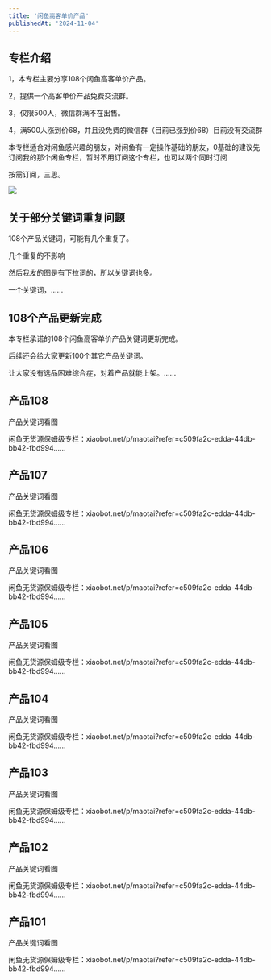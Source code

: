 ```yaml
---
title: '闲鱼高客单价产品'
publishedAt: '2024-11-04'
---
```


## 专栏介绍

1，本专栏主要分享108个闲鱼高客单价产品。

2，提供一个高客单价产品免费交流群。

3，仅限500人，微信群满不在出售。

4，满500人涨到价68，并且没免费的微信群（目前已涨到价68）目前没有交流群

本专栏适合对闲鱼感兴趣的朋友，对闲鱼有一定操作基础的朋友，0基础的建议先订阅我的那个闲鱼专栏，暂时不用订阅这个专栏，也可以两个同时订阅

按需订阅，三思。

![](https://static.xiaobot.net/file/2024-06-03/98198/b15f1eb0cf6bd2ae7172d2cca949e4b4.jpeg)

## 关于部分关键词重复问题
108个产品关键词，可能有几个重复了。

几个重复的不影响 

然后我发的图是有下拉词的，所以关键词也多。

一个关键词，......

## 108个产品更新完成
本专栏承诺的108个闲鱼高客单价产品关键词更新完成。

后续还会给大家更新100个其它产品关键词。

让大家没有选品困难综合症，对着产品就能上架。......

## 产品108
产品关键词看图

闲鱼无货源保姆级专栏：xiaobot.net/p/maotai?refer=c509fa2c-edda-44db-bb42-fbd994......

## 产品107
产品关键词看图

闲鱼无货源保姆级专栏：xiaobot.net/p/maotai?refer=c509fa2c-edda-44db-bb42-fbd994......

## 产品106
产品关键词看图

闲鱼无货源保姆级专栏：xiaobot.net/p/maotai?refer=c509fa2c-edda-44db-bb42-fbd994......

## 产品105
产品关键词看图

闲鱼无货源保姆级专栏：xiaobot.net/p/maotai?refer=c509fa2c-edda-44db-bb42-fbd994......

## 产品104
产品关键词看图

闲鱼无货源保姆级专栏：xiaobot.net/p/maotai?refer=c509fa2c-edda-44db-bb42-fbd994......

## 产品103
产品关键词看图

闲鱼无货源保姆级专栏：xiaobot.net/p/maotai?refer=c509fa2c-edda-44db-bb42-fbd994......

## 产品102
产品关键词看图

闲鱼无货源保姆级专栏：xiaobot.net/p/maotai?refer=c509fa2c-edda-44db-bb42-fbd994......

## 产品101
产品关键词看图

闲鱼无货源保姆级专栏：xiaobot.net/p/maotai?refer=c509fa2c-edda-44db-bb42-fbd994......

